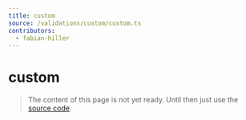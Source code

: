 ```yaml
---
title: custom
source: /validations/custom/custom.ts
contributors:
  - fabian-hiller
---
```


# custom

> The content of this page is not yet ready. Until then just use the [source code](https://github.com/fabian-hiller/valibot/blob/main/library/src/validations/custom/custom.ts).

